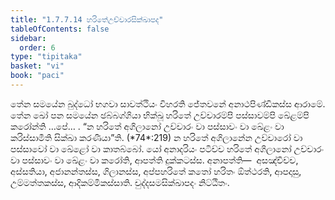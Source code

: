 ```yaml
---
title: "1.7.7.14 හරිතේඋච්චාරසික්ඛාපද"
tableOfContents: false
sidebar:
  order: 6
type: "tipitaka"
basket: "vi"
book: "paci"
---
```



<DynamicBreadcrumb />

<Division number="652" book="paci">

<Paragraph number="2077" book="paci">
තේන සමයේන බුද්ධෝ භගවා සාවත්ථියං විහරති ජේතවනේ අනාථපිණ්ඩිකස්ස ආරාමේ. තේන ඛෝ පන සමයේන ඡබ්බග්ගියා භික්ඛූ හරිතේ උච්චාරම්පි පස්සාවම්පි ඛේළම්පි කරෝන්ති …පේ… .
</Paragraph>

<Paragraph number="2078" book="paci">
<Emphasis>“න හරිතේ අගිලානෝ උච්චාරං වා පස්සාවං වා ඛේළං වා කරිස්සාමීති සික්ඛා කරණීයා”</Emphasis>ති. (*74*:<Emphasis>219</Emphasis>)
</Paragraph>

<Paragraph number="2079" book="paci">
න හරිතේ අගිලානේන උච්චාරෝ වා පස්සාවෝ වා ඛේළෝ වා කාතබ්බෝ. යෝ අනාදරියං පටිච්ච හරිතේ අගිලානෝ උච්චාරං වා පස්සාවං වා ඛේළං වා කරෝති, ආපත්ති දුක්කටස්ස.
</Paragraph>

<Paragraph number="2080" book="paci">
අනාපත්ති—  අසඤ්චිච්ච, අස්සතියා, අජානන්තස්ස, ගිලානස්ස, අප්පහරිතේ කතෝ හරිතං ඕත්ථරති, ආපදාසු, උම්මත්තකස්ස, ආදිකම්මිකස්සාති.

</Paragraph>
</Division>

<Paragraph number="2081" type="center" book="paci">
චුද්දසමසික්ඛාපදං නිට්ඨිතං.
</Paragraph>